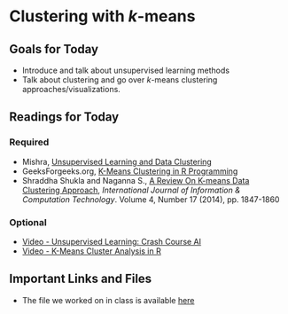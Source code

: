 # Clustering with *k*-means

## Goals for Today {-} 

* Introduce and talk about unsupervised learning methods
* Talk about clustering and go over *k*-means clustering approaches/visualizations. 

## Readings for Today {-} 

### Required {-}

* Mishra, [Unsupervised Learning and Data Clustering](https://towardsdatascience.com/unsupervised-learning-and-data-clustering-eeecb78b422a)
* GeeksForgeeks.org, [K-Means Clustering in R Programming
](https://www.geeksforgeeks.org/k-means-clustering-in-r-programming/#:~:text=K%20Means%20Clustering%20in%20R,a%20segment%20called%20a%20cluster.)
* Shraddha Shukla and Naganna S., [A Review On K-means Data Clustering Approach](https://www.ripublication.com/irph/ijict_spl/ijictv4n17spl_15.pdf), *International Journal of Information & Computation Technology*. Volume 4, Number 17 (2014), pp. 1847-1860

### Optional {-}

* [Video - Unsupervised Learning: Crash Course AI](youtube.com/watch?v=JnnaDNNb380) 
* [Video - K-Means Cluster Analysis in R](https://www.youtube.com/watch?v=KmYUE7Of5rU)

## Important Links and Files {-}

* The file we worked on in class is available [here](https://github.com/kylescotshank/applied_data_science/blob/master/Week8_Class1_InClassExamples.R)

